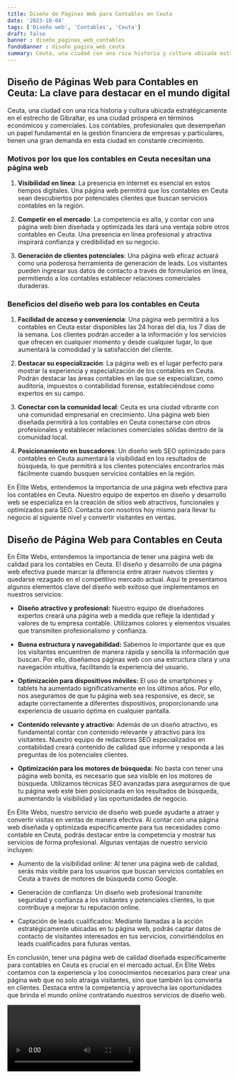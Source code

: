 ```yaml
---
title: Diseño de Páginas Web para Contables en Ceuta
date: '2023-10-04'
tags: ['Diseño web', 'Contables', 'Ceuta']
draft: false
banner : diseño_paginas_web_contables
fondoBanner : diseño_pagina_web_ceuta
summary: Ceuta, una ciudad con una rica historia y cultura ubicada estratégicamente en el estrecho de Gibraltar, es una ciudad próspera en términos económicos y comerciales. Los contables, profesionales que desempeñan un papel fundamental en la gestión financiera de empresas y particulares, tienen una gran demanda en esta ciudad en constante crecimiento.
---
```


## Diseño de Páginas Web para Contables en Ceuta: La clave para destacar en el mundo digital

Ceuta, una ciudad con una rica historia y cultura ubicada estratégicamente en el estrecho de Gibraltar, es una ciudad próspera en términos económicos y comerciales. Los contables, profesionales que desempeñan un papel fundamental en la gestión financiera de empresas y particulares, tienen una gran demanda en esta ciudad en constante crecimiento.

### Motivos por los que los contables en Ceuta necesitan una página web

1. **Visibilidad en línea**: La presencia en internet es esencial en estos tiempos digitales. Una página web permitirá que los contables en Ceuta sean descubiertos por potenciales clientes que buscan servicios contables en la región.

2. **Competir en el mercado**: La competencia es alta, y contar con una página web bien diseñada y optimizada les dará una ventaja sobre otros contables en Ceuta. Una presencia en línea profesional y atractiva inspirará confianza y credibilidad en su negocio.

3. **Generación de clientes potenciales**: Una página web eficaz actuará como una poderosa herramienta de generación de leads. Los visitantes pueden ingresar sus datos de contacto a través de formularios en línea, permitiendo a los contables establecer relaciones comerciales duraderas.

### Beneficios del diseño web para los contables en Ceuta

1. **Facilidad de acceso y conveniencia**: Una página web permitirá a los contables en Ceuta estar disponibles las 24 horas del día, los 7 días de la semana. Los clientes podrán acceder a la información y los servicios que ofrecen en cualquier momento y desde cualquier lugar, lo que aumentará la comodidad y la satisfacción del cliente.

2. **Destacar su especialización**: La página web es el lugar perfecto para mostrar la experiencia y especialización de los contables en Ceuta. Podrán destacar las áreas contables en las que se especializan, como auditoría, impuestos o contabilidad forense, estableciéndose como expertos en su campo.

3. **Conectar con la comunidad local**: Ceuta es una ciudad vibrante con una comunidad empresarial en crecimiento. Una página web bien diseñada permitirá a los contables en Ceuta conectarse con otros profesionales y establecer relaciones comerciales sólidas dentro de la comunidad local.

4. **Posicionamiento en buscadores**: Un diseño web SEO optimizado para contables en Ceuta aumentará la visibilidad en los resultados de búsqueda, lo que permitirá a los clientes potenciales encontrarlos más fácilmente cuando busquen servicios contables en la región.

En Élite Webs, entendemos la importancia de una página web efectiva para los contables en Ceuta. Nuestro equipo de expertos en diseño y desarrollo web se especializa en la creación de sitios web atractivos, funcionales y optimizados para SEO. Contacta con nosotros hoy mismo para llevar tu negocio al siguiente nivel y convertir visitantes en ventas.

<GifSeo />

<Cta />

## Diseño de Página Web para Contables en Ceuta

En Élite Webs, entendemos la importancia de tener una página web de calidad para los contables en Ceuta. El diseño y desarrollo de una página web efectiva puede marcar la diferencia entre atraer nuevos clientes y quedarse rezagado en el competitivo mercado actual. Aquí te presentamos algunos elementos clave del diseño web exitoso que implementamos en nuestros servicios:

* **Diseño atractivo y profesional:** Nuestro equipo de diseñadores expertos creará una página web a medida que refleje la identidad y valores de tu empresa contable. Utilizamos colores y elementos visuales que transmiten profesionalismo y confianza.

* **Buena estructura y navegabilidad:** Sabemos lo importante que es que los visitantes encuentren de manera rápida y sencilla la información que buscan. Por ello, diseñamos páginas web con una estructura clara y una navegación intuitiva, facilitando la experiencia del usuario.

* **Optimización para dispositivos móviles:** El uso de smartphones y tablets ha aumentado significativamente en los últimos años. Por ello, nos aseguramos de que tu página web sea responsive, es decir, se adapte correctamente a diferentes dispositivos, proporcionando una experiencia de usuario óptima en cualquier pantalla.

* **Contenido relevante y atractivo:** Además de un diseño atractivo, es fundamental contar con contenido relevante y atractivo para los visitantes. Nuestro equipo de redactores SEO especializados en contabilidad creará contenido de calidad que informe y responda a las preguntas de los potenciales clientes.

* **Optimización para los motores de búsqueda:** No basta con tener una página web bonita, es necesario que sea visible en los motores de búsqueda. Utilizamos técnicas SEO avanzadas para asegurarnos de que tu página web esté bien posicionada en los resultados de búsqueda, aumentando la visibilidad y las oportunidades de negocio.

En Élite Webs, nuestro servicio de diseño web puede ayudarte a atraer y convertir visitas en ventas de manera efectiva. Al contar con una página web diseñada y optimizada específicamente para tus necesidades como contable en Ceuta, podrás destacar entre la competencia y mostrar tus servicios de forma profesional. Algunas ventajas de nuestro servicio incluyen:

* Aumento de la visibilidad online: Al tener una página web de calidad, serás más visible para los usuarios que buscan servicios contables en Ceuta a través de motores de búsqueda como Google.

* Generación de confianza: Un diseño web profesional transmite seguridad y confianza a los visitantes y potenciales clientes, lo que contribuye a mejorar tu reputación online.

* Captación de leads cualificados: Mediante llamadas a la acción estratégicamente ubicadas en tu página web, podrás captar datos de contacto de visitantes interesados en tus servicios, convirtiéndolos en leads cualificados para futuras ventas.

En conclusión, tener una página web de calidad diseñada específicamente para contables en Ceuta es crucial en el mercado actual. En Élite Webs contamos con la experiencia y los conocimientos necesarios para crear una página web que no solo atraiga visitantes, sino que también los convierta en clientes. Destaca entre la competencia y aprovecha las oportunidades que brinda el mundo online contratando nuestros servicios de diseño web.

<Video />

<CtaBot job='Contables' city='Ceuta'/>

<Gmaps query='Ceuta+españa+maps' />